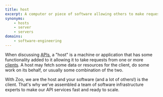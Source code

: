 ```yaml
---
title: host
excerpt: A computer or piece of software allowing others to make requests of it.
synonyms:
    - hosts
    - server
    - servers
domains:
    - software-engineering
---
```


When discussing [APIs](/docs/glossary/application-programming-interface-api), a "host" is a machine or application that has some functionality added to it allowing it to take requests from one or more [clients](/docs/glossary/client). A host may fetch some data or resources for the client, do some work on its behalf, or usually some combination of the two.

With Zoo, we are the host and your software (and a lot of others!) is the client. That's why we've assembled a team of software infrastructure experts to make our API services fast and ready to scale.